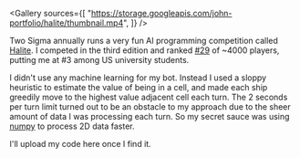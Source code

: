 
<ProjectLayout title="Halite III Bot">

<Gallery
  sources={[
    "https://storage.googleapis.com/john-portfolio/halite/thumbnail.mp4",
  ]}
/>

Two Sigma annually runs a very fun AI programming competition called [Halite](https://halite.io/). I competed in the third edition and ranked [#29](https://2018.halite.io/user/?user_id=8432) of ~4000 players, putting me at #3 among US university students.

I didn't use any machine learning for my bot. Instead I used a sloppy heuristic to estimate the value of being in a cell, and made each ship greedily move to the highest value adjacent cell each turn. The 2 seconds per turn limit turned out to be an obstacle to my approach due to the sheer amount of data I was processing each turn. So my secret sauce was using [numpy](https://numpy.org/) to process 2D data faster.

I'll upload my code here once I find it.

</ProjectLayout>
